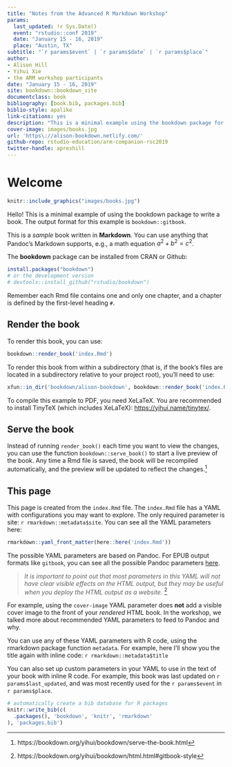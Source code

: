 ```yaml
--- 
title: "Notes from the Advanced R Markdown Workshop"
params:
  last_updated: !r Sys.Date()
  event: "rstudio::conf 2019"
  date: "January 15 - 16, 2019"
  place: "Austin, TX"
subtitle: "`r params$event` | `r params$date` | `r params$place`"
author: 
- Alison Hill
- Yihui Xie
- the ARM workshop participants
date: "January 15 - 16, 2019"
site: bookdown::bookdown_site
documentclass: book
bibliography: [book.bib, packages.bib]
biblio-style: apalike
link-citations: yes
description: "This is a minimal example using the bookdown package for the rstudio::conf Advanced R Markdown Workshop."
cover-image: images/books.jpg
url: 'https\://alison-bookdown.netlify.com/'
github-repo: rstudio-education/arm-companion-rsc2019
twitter-handle: apreshill
---
```



# Welcome {-#welcome}


```r
knitr::include_graphics("images/books.jpg")
```



Hello! This is a minimal example of using the bookdown package to write a book. The output format for this example is `bookdown::gitbook`.

This is a _sample_ book written in **Markdown**. You can use anything that Pandoc's Markdown supports, e.g., a math equation $a^2 + b^2 = c^2$.

The **bookdown** package can be installed from CRAN or Github:

```r
install.packages("bookdown")
# or the development version
# devtools::install_github("rstudio/bookdown")
```

Remember each Rmd file contains one and only one chapter, and a chapter is defined by the first-level heading `#`.

## Render the book {-}

To render this book, you can use:

```r
bookdown::render_book('index.Rmd')
```

To render this book from within a subdirectory (that is, if the book's files are located in a subdirectory relative to your project root), you'll need to use:

```r
xfun::in_dir('bookdown/alison-bookdown', bookdown::render_book('index.Rmd'))
```

To compile this example to PDF, you need XeLaTeX. You are recommended to install TinyTeX (which includes XeLaTeX): <https://yihui.name/tinytex/>.

## Serve the book {-}

Instead of running `render_book()` each time you want to view the changes, you can use the function `bookdown::serve_book()` to start a live preview of the book. Any time a Rmd file is saved, the book will be recompiled automatically, and the preview will be updated to reflect the changes.^[https://bookdown.org/yihui/bookdown/serve-the-book.html]

## This page {-}

This page is created from the `index.Rmd` file. The `index.Rmd` file has a YAML with configurations you may want to explore. The only required parameter is site: `r rmarkdown::metadata$site`. You can see all the YAML parameters here:

```r
rmarkdown::yaml_front_matter(here::here('index.Rmd'))
```

The possible YAML parameters are based on Pandoc. For EPUB output formats like `gitbook`, you can see all the possible Pandoc parameters [here](https://pandoc.org/MANUAL.html#creating-epubs-with-pandoc). 

> *It is important to point out that most parameters in this YAML will not have clear visible effects on the HTML output, but they may be useful when you deploy the HTML output as a website.* ^[https://bookdown.org/yihui/bookdown/html.html#gitbook-style]

For example, using the `cover-image` YAML parameter does **not** add a visible cover image to the front of your *rendered* HTML book. In the workshop, we talked more about recommended YAML parameters to feed to Pandoc and why.

You can use any of these YAML parameters with R code, using the rmarkdown package function `metadata`. For example, here I'll show you the title again with inline code: `r rmarkdown::metadata$title`

You can also set up custom parameters in your YAML to use in the text of your book with inline R code. For example, this book was last updated on `r params$last_updated`, and was most recently used for the `r params$event` in `r params$place`.





```r
# automatically create a bib database for R packages
knitr::write_bib(c(
  .packages(), 'bookdown', 'knitr', 'rmarkdown'
), 'packages.bib')
```

